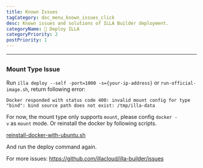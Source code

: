 ```yaml
---
title: Known Issues
tagCategory: doc_menu_known_issues_click
desc: Known issues and solutions of ILLA Builder deployment.
categoryName: 👷 Deploy ILLA
categoryPriority: 2
postPriority: 1
---
```

---

## <h2 hidden>Known Issues</h2>
### Mount Type Issue

Run `illa deploy --self -port=1000 -s={your-ip-address}` or `run-official-image.sh`, return following error:

`Docker responded with status code 400: invalid mount config for type "bind": bind source path does not exist: /tmp/illa-data`

For now, the mount type only supports `mount`, please config `docker -v` as `mount` mode. Or reinstall the docker by following scripts.

[reinstall-docker-with-ubuntu.sh](https://github.com/illacloud/deploy-illa-manually/blob/main/utils/reinstall-docker-with-ubuntu.sh)

And run the deploy command again.

For more issues: https://github.com/illacloud/illa-builder/issues

